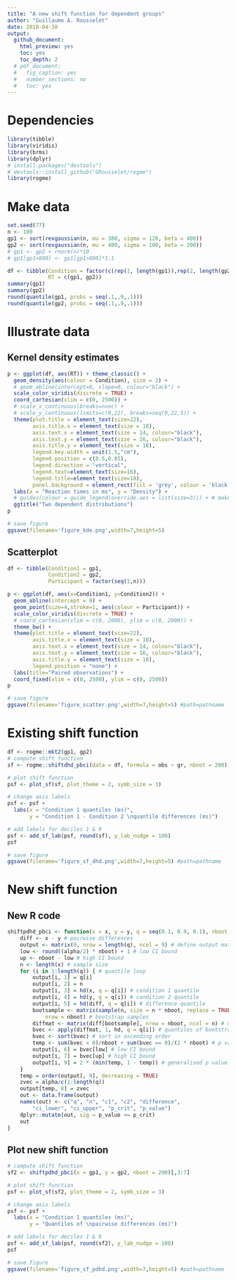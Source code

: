```yaml
---
title: "A new shift function for dependent groups"
author: "Guillaume A. Rousselet"
date: 2018-04-30
output:
  github_document:
    html_preview: yes
    toc: yes
    toc_depth: 2
  # pdf_document:
  #   fig_caption: yes
  #   number_sections: no
  #   toc: yes
---
```


# Dependencies
```r
library(tibble)
library(viridis)
library(brms)
library(dplyr)
# install.packages("devtools")
# devtools::install_github("GRousselet/rogme")
library(rogme)
```

# Make data
```r
set.seed(77)
n <- 100
gp1 <- sort(rexgaussian(n, mu = 380, sigma = 120, beta = 400))
gp2 <- sort(rexgaussian(n, mu = 400, sigma = 100, beta = 200))
# gp1 <- gp2 + rnorm(n)*10
# gp1[gp1>800] <- gp1[gp1>800]*1.1

df <- tibble(Condition = factor(c(rep(1, length(gp1)),rep(2, length(gp2)))),
             RT = c(gp1, gp2))
summary(gp1)
summary(gp2)
round(quantile(gp1, probs = seq(.1,.9,.1)))
round(quantile(gp2, probs = seq(.1,.9,.1)))
```

# Illustrate data

## Kernel density estimates
```r
p <- ggplot(df, aes(RT)) + theme_classic() +
  geom_density(aes(colour = Condition), size = 2) +
  # geom_abline(intercept=0, slope=0, colour="black") +
  scale_color_viridis(discrete = TRUE) +
  coord_cartesian(xlim = c(0, 2500)) +
  # scale_x_continuous(breaks=nvec) + 
  # scale_y_continuous(limits=c(0,22), breaks=seq(0,22,5)) +
  theme(plot.title = element_text(size=22),
        axis.title.x = element_text(size = 18),
        axis.text.x = element_text(size = 14, colour="black"),
        axis.text.y = element_text(size = 16, colour="black"),
        axis.title.y = element_text(size = 18),
        legend.key.width = unit(1.5,"cm"),
        legend.position = c(0.5,0.85),
        legend.direction = "vertical",
        legend.text=element_text(size=16),
        legend.title=element_text(size=18),
        panel.background = element_rect(fill = 'grey', colour = 'black')) +
  labs(x = "Reaction times in ms", y = "Density") +
  # guides(colour = guide_legend(override.aes = list(size=3))) + # make thicker legend lines
  ggtitle("Two dependent distributions") 
p

# save figure
ggsave(filename='figure_kde.png',width=7,height=5) 
```

## Scatterplot
```r

df <- tibble(Condition1 = gp1,
             Condition2 = gp2,
             Participant = factor(seq(1,n)))

p <- ggplot(df, aes(x=Condition1, y=Condition2)) + 
  geom_abline(intercept = 0) +
  geom_point(size=4,stroke=1, aes(colour = Participant)) +
  scale_color_viridis(discrete = TRUE) +
  # coord_cartesian(xlim = c(0, 2000), ylim = c(0, 2000)) +
  theme_bw() +
  theme(plot.title = element_text(size=22),
        axis.title.x = element_text(size = 18),
        axis.text.x = element_text(size = 14, colour="black"),
        axis.text.y = element_text(size = 16, colour="black"),
        axis.title.y = element_text(size = 18),
        legend.position = "none") +
  labs(title="Paired observations") +
  coord_fixed(xlim = c(0, 2500), ylim = c(0, 2500))
p

# save figure
ggsave(filename='figure_scatter.png',width=7,height=5) #path=pathname
```


# Existing shift function
```r
df <- rogme::mkt2(gp1, gp2)
# compute shift function
sf <- rogme::shiftdhd_pbci(data = df, formula = obs ~ gr, nboot = 200)[,3:7]

# plot shift function
psf <- plot_sf(sf, plot_theme = 2, symb_size = 3)

# change axis labels
psf <- psf +
  labs(x = "Condition 1 quantiles (ms)",
       y = "Condition 1 - Condition 2 \nquantile differences (ms)")

# add labels for deciles 1 & 9
psf <- add_sf_lab(psf, round(sf), y_lab_nudge = 100)
psf

# save figure
ggsave(filename='figure_sf_dhd.png',width=7,height=5) #path=pathname
```

# New shift function

## New R code
```r
shiftpdhd_pbci <- function(x = x, y = y, q = seq(0.1, 0.9, 0.1), nboot = 1000, alpha = 0.05){
    diff <- x - y # pairwise differences
    output <- matrix(0, nrow = length(q), ncol = 9) # define output matrix
    low <- round((alpha/2) * nboot) + 1 # low CI bound
    up <- nboot - low # high CI bound
    n <- length(x) # sample size
    for (i in 1:length(q)) { # quantile loop
        output[i, 1] = q[i] 
        output[i, 2] = n
        output[i, 3] = hd(x, q = q[i]) # condition 1 quantile
        output[i, 4] = hd(y, q = q[i]) # condition 2 quantile
        output[i, 5] = hd(diff, q = q[i]) # difference quantile
        bootsample <- matrix(sample(n, size = n * nboot, replace = TRUE), 
            nrow = nboot) # bootstrap samples
        diffmat <- matrix(diff[bootsample], nrow = nboot, ncol = n) # matrix of bootstrap differences
        bvec <- apply(diffmat, 1, hd, q = q[i]) # quantiles of bootstrap differences
        bvec <- sort(bvec) # sort in ascending order
        temp <- sum(bvec < 0)/nboot + sum(bvec == 0)/(2 * nboot) # p value
        output[i, 6] = bvec[low] # low CI bound
        output[i, 7] = bvec[up] # high CI bound
        output[i, 9] = 2 * (min(temp, 1 - temp)) # generalised p value
    }
    temp = order(output[, 9], decreasing = TRUE)
    zvec = alpha/c(1:length(q))
    output[temp, 8] = zvec
    out <- data.frame(output)
    names(out) <- c("q", "n", "c1", "c2", "difference", 
        "ci_lower", "ci_upper", "p_crit", "p_value")
    dplyr::mutate(out, sig = p_value <= p_crit)
    out
}
```

## Plot new shift function
```r
# compute shift function
sf2 <- shiftpdhd_pbci(x = gp1, y = gp2, nboot = 200)[,3:7]

# plot shift function
psf <- plot_sf(sf2, plot_theme = 2, symb_size = 3)

# change axis labels
psf <- psf +
  labs(x = "Condition 1 quantiles (ms)",
       y = "Quantiles of \npairwise differences (ms)")

# add labels for deciles 1 & 9
psf <- add_sf_lab(psf, round(sf2), y_lab_nudge = 100)
psf

# save figure
ggsave(filename='figure_sf_pdhd.png',width=7,height=5) #path=pathname
```

